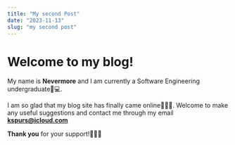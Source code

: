 ```yaml
---
title: "My second Post"
date: "2023-11-13"
slug: "my second post"
---
```


# Welcome to my blog!
My name is **Nevermore** and I am currently a Software Engineering undergraduate🔧💻.

I am so glad that my blog site has finally came online🎉🎉🎉. 
Welcome to make any useful suggestions and contact me through my email **kspurs@icloud.com**

**Thank you** for your support!🙏🙏🙏
```